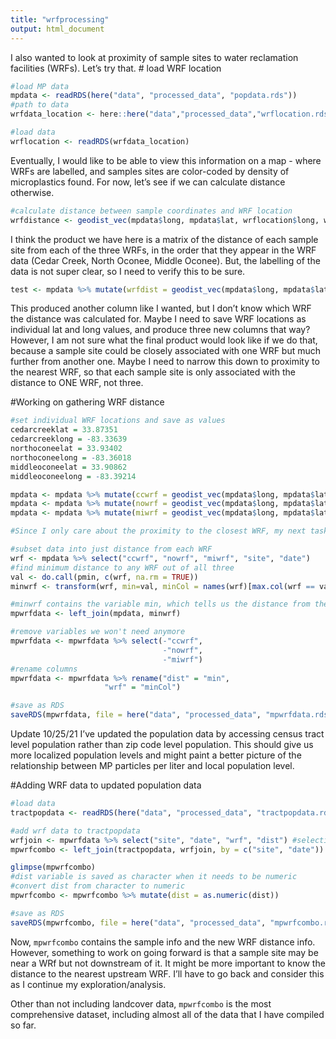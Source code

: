 ```yaml
---
title: "wrfprocessing"
output: html_document
---
```


I also wanted to look at proximity of sample sites to water reclamation facilities (WRFs). Let's try that. 
# load WRF location
```r
#load MP data
mpdata <- readRDS(here("data", "processed_data", "popdata.rds"))
#path to data
wrfdata_location <- here::here("data","processed_data","wrflocation.rds")

#load data
wrflocation <- readRDS(wrfdata_location)
```

Eventually, I would like to be able to view this information on a map - where WRFs are labelled, and samples sites are color-coded by density of microplastics found. For now, let's see if we can calculate distance otherwise. 

```r
#calculate distance between sample coordinates and WRF location
wrfdistance <- geodist_vec(mpdata$long, mpdata$lat, wrflocation$long, wrflocation$lat)
```

I think the product we have here is a matrix of the distance of each sample site from each of the three WRFs, in the order that they appear in the WRF data (Cedar Creek, North Oconee, Middle Oconee). But, the labelling of the data is not super clear, so I need to verify this to be sure. 


```r
test <- mpdata %>% mutate(wrfdist = geodist_vec(mpdata$long, mpdata$lat, wrflocation$long, wrflocation$lat))
```

This produced another column like I wanted, but I don't know which WRF the distance was calculated for. Maybe I need to save WRF locations as individual lat and long values, and produce three new columns that way? However, I am not sure what the final product would look like if we do that, because a sample site could be closely associated with one WRF but much further from another one. Maybe I need to narrow this down to proximity to the nearest WRF, so that each sample site is only associated with the distance to ONE WRF, not three. 

#Working on gathering WRF distance
```r
#set individual WRF locations and save as values
cedarcreeklat = 33.87351 
cedarcreeklong = -83.33639
northoconeelat = 33.93402
northoconeelong = -83.36018
middleoconeelat = 33.90862
middleoconeelong = -83.39214

mpdata <- mpdata %>% mutate(ccwrf = geodist_vec(mpdata$long, mpdata$lat, cedarcreeklong, cedarcreeklat))
mpdata <- mpdata %>% mutate(nowrf = geodist_vec(mpdata$long, mpdata$lat, northoconeelong, northoconeelat))
mpdata <- mpdata %>% mutate(miwrf = geodist_vec(mpdata$long, mpdata$lat, middleoconeelong, middleoconeelat))

#Since I only care about the proximity to the closest WRF, my next task is to write code that creates a new variable returning only the lowest value out of ccwrf, nowrf, and miwrf for each sample site. 

#subset data into just distance from each WRF
wrf <- mpdata %>% select("ccwrf", "nowrf", "miwrf", "site", "date") 
#find minimum distance to any WRF out of all three
val <- do.call(pmin, c(wrf, na.rm = TRUE)) 
minwrf <- transform(wrf, min=val, minCol = names(wrf)[max.col(wrf == val, 'first')])

#minwrf contains the variable min, which tells us the distance from the sample site to the nearest WRF. This is all of the information that we need, so now we will re-join to the original DF
mpwrfdata <- left_join(mpdata, minwrf)

#remove variables we won't need anymore
mpwrfdata <- mpwrfdata %>% select(-"ccwrf", 
                                  -"nowrf",
                                  -"miwrf")
#rename columns
mpwrfdata <- mpwrfdata %>% rename("dist" = "min", 
                     "wrf" = "minCol")

#save as RDS
saveRDS(mpwrfdata, file = here("data", "processed_data", "mpwrfdata.rds"))
```

Update 10/25/21
I've updated the population data by accessing census tract level population rather than zip code level population. This should give us more localized population levels and might paint a better picture of the relationship between MP particles per liter and local population level. 

#Adding WRF data to updated population data
```r
#load data
tractpopdata <- readRDS(here("data", "processed_data", "tractpopdata.rds"))

#add wrf data to tractpopdata
wrfjoin <- mpwrfdata %>% select("site", "date", "wrf", "dist") #selecting just the variables we want to add
mpwrfcombo <- left_join(tractpopdata, wrfjoin, by = c("site", "date")) #joining the two datasets

glimpse(mpwrfcombo)
#dist variable is saved as character when it needs to be numeric
#convert dist from character to numeric
mpwrfcombo <- mpwrfcombo %>% mutate(dist = as.numeric(dist))

#save as RDS
saveRDS(mpwrfcombo, file = here("data", "processed_data", "mpwrfcombo.rds"))
```

Now, `mpwrfcombo` contains the sample info and the new WRF distance info. However, something to work on going forward is that a sample site may be near a WRf but not downstream of it. It might be more important to know the distance to the nearest upstream WRF. I'll have to go back and consider this as I continue my exploration/analysis. 

Other than not including landcover data, `mpwrfcombo` is the most comprehensive dataset, including almost all of the data that I have compiled so far.  

